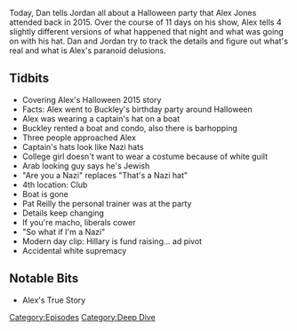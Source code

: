 {{Episode
    | title           = The Halloween Story
    | caption         = [https://knowledgefight.libsyn.com/knowledge-fight-the-halloween-story Listen to this episode on Libsyn]
    | episodeNumber   = S005
    | length          = 00:47:20
    | airDate         = September 27, 2017
    | coverageDate    = August 23, 2015
    | episodeType     = [[:Category:Deep Dive|Deep Dive]]
    | appearance      = [[Buckley]], [[Pat Reilly]]
    | beverage        = Arizona Prescription Energy Tonic
    | previousEpisode = [[86: September 22, 2017]]
    | nextEpisode     = [[87: Mark Richards Revisited]]
}}

{{Stub}}

Today, Dan tells Jordan all about a Halloween party that Alex Jones attended back in 2015. Over the course of 11 days on his show, Alex tells 4 slightly different versions of what happened that night and what was going on with his hat. Dan and Jordan try to track the details and figure out what's real and what is Alex's paranoid delusions.

==Tidbits==

*Covering Alex's Halloween 2015 story
*Facts: Alex went to Buckley's birthday party around Halloween
*Alex was wearing a captain's hat on a boat
*Buckley rented a boat and condo, also there is barhopping
*Three people approached Alex
*Captain's hats look like Nazi hats
*College girl doesn't want to wear a costume because of white guilt
*Arab looking guy says he's Jewish
*"Are you a Nazi" replaces "That's a Nazi hat"
*4th location: Club
*Boat is gone
*Pat Reilly the personal trainer was at the party
*Details keep changing
*If you're macho, liberals cower
*"So what if I'm a Nazi"
*Modern day clip: Hillary is fund raising... ad pivot
*Accidental white supremacy

==Notable Bits==

*Alex's True Story

[[Category:Episodes]]
[[Category:Deep Dive]]
